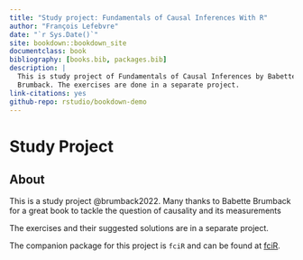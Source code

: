 ```yaml
--- 
title: "Study project: Fundamentals of Causal Inferences With R"
author: "François Lefebvre"
date: "`r Sys.Date()`"
site: bookdown::bookdown_site
documentclass: book
bibliography: [books.bib, packages.bib]
description: |
  This is study project of Fundamentals of Causal Inferences by Babette A.
  Brumback. The exercises are done in a separate project.
link-citations: yes
github-repo: rstudio/bookdown-demo
---
```


# Study Project {-}

## About {-}

This is a study project @brumback2022. Many thanks to Babette Brumback for a 
great book to tackle the question of causality and its measurements

The exercises and their suggested solutions are in a separate project.

The companion package for this project is `fciR` and can be found at 
[fciR](https://github.com/FrankLef/fciR).
